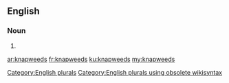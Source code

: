 ==English==

===Noun===
{{head|en}}

# {{plural of|knapweed}}

[[Category:English plurals]][[Category:English plurals using obsolete wikisyntax]]

[[ar:knapweeds]]
[[fr:knapweeds]]
[[ku:knapweeds]]
[[my:knapweeds]]